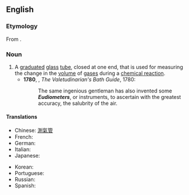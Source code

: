 ==English==
{{wikipedia}}
===Etymology===
From {{der|en|grc|εὔδιος||clear (weather)}} {{suffix|en||meter}}.

===Noun===
{{en-noun}}

# A [[graduated]] [[glass]] [[tube]], closed at one end, that is used for measuring the change in the [[volume]] of [[gas]]es during a [[chemical reaction]].
#*'''1780''', {{w|Philip Thicknesse}}, ''The Valetudinarian's Bath Guide'', 1780:
#*:The same ingenious gentleman has also invented some '''''Eudiometers''''', or instruments, to ascertain with the greatest accuracy, the salubrity of the air.

====Translations====
{{trans-top|tube for measuring volume of gases}}
* Chinese: [[測氣管]]
* French: {{t+|fr|eudiomètre}}
* German: {{t+|de|Eudiometer|n}}
* Italian: {{t|it|eudiometro}}
* Japanese: {{t|ja|ユーディオメーター}}
{{trans-mid}}
* Korean: {{t|ko|가스 성분 측정기}}
* Portuguese: {{t|pt|eudiômetro}}
* Russian: {{t+|ru|эвдиометр}}
* Spanish: {{t+|es|eudiómetro}}
{{trans-bottom}}